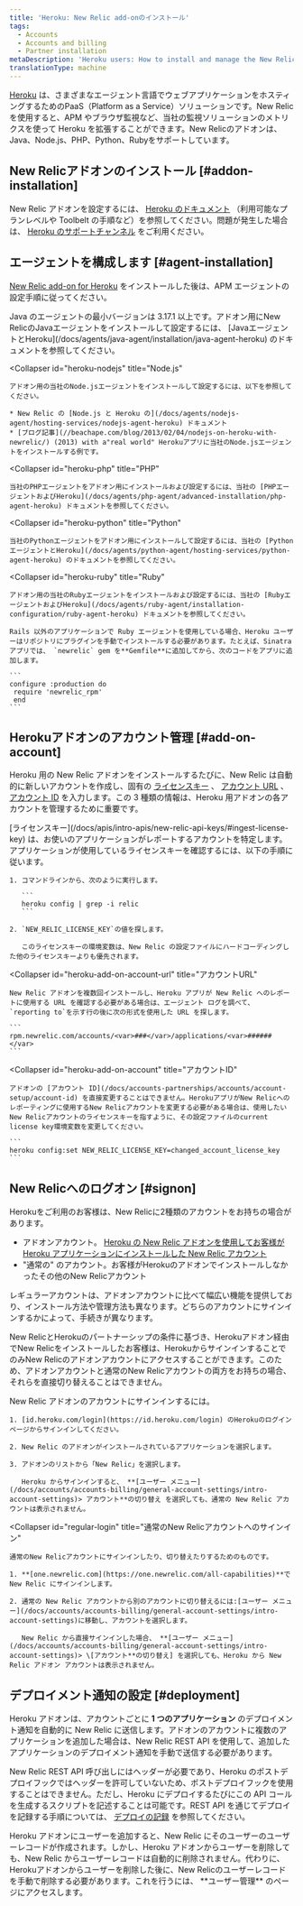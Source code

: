 ```yaml
---
title: 'Heroku: New Relic add-onのインストール'
tags:
  - Accounts
  - Accounts and billing
  - Partner installation
metaDescription: 'Heroku users: How to install and manage the New Relic agent as an add-on account.'
translationType: machine
---
```


[Heroku](https://devcenter.heroku.com/articles/newrelic) は、さまざまなエージェント言語でウェブアプリケーションをホスティングするためのPaaS（Platform as a Service）ソリューションです。New Relic を使用すると、APM やブラウザ監視など、当社の監視ソリューションのメトリクスを使って Heroku を拡張することができます。New Relicのアドオンは、Java、Node.js、PHP、Python、Rubyをサポートしています。

## New Relicアドオンのインストール [#addon-installation]

New Relic アドオンを設定するには、 [Heroku のドキュメント](https://devcenter.heroku.com/articles/newrelic) （利用可能なプランレベルや Toolbelt の手順など）を参照してください。問題が発生した場合は、 [Heroku のサポートチャンネル](https://devcenter.heroku.com/articles/support-channels) をご利用ください。

## エージェントを構成します [#agent-installation]

[New Relic add-on for Heroku](https://devcenter.heroku.com/articles/newrelic) をインストールした後は、APM エージェントの設定手順に従ってください。

<CollapserGroup>
  <Collapser
    id="heroku-java"
    title="Java"
  >
    Java のエージェントの最小バージョンは 3.17.1 以上です。アドオン用にNew RelicのJavaエージェントをインストールして設定するには、 [JavaエージェントとHeroku](/docs/agents/java-agent/installation/java-agent-heroku) のドキュメントを参照してください。
  </Collapser>

  <Collapser
    id="heroku-nodejs"
    title="Node.js"
  >
    アドオン用の当社のNode.jsエージェントをインストールして設定するには、以下を参照してください。

    * New Relic の [Node.js と Heroku の](/docs/agents/nodejs-agent/hosting-services/nodejs-agent-heroku) ドキュメント
    * [ブログ記事](//beachape.com/blog/2013/02/04/nodejs-on-heroku-with-newrelic/) (2013) with a"real world" Herokuアプリに当社のNode.jsエージェントをインストールする例です。
  </Collapser>

  <Collapser
    id="heroku-php"
    title="PHP"
  >
    当社のPHPエージェントをアドオン用にインストールおよび設定するには、当社の [PHPエージェントおよびHeroku](/docs/agents/php-agent/advanced-installation/php-agent-heroku) ドキュメントを参照してください。
  </Collapser>

  <Collapser
    id="heroku-python"
    title="Python"
  >
    当社のPythonエージェントをアドオン用にインストールして設定するには、当社の [PythonエージェントとHeroku](/docs/agents/python-agent/hosting-services/python-agent-heroku) のドキュメントを参照してください。
  </Collapser>

  <Collapser
    id="heroku-ruby"
    title="Ruby"
  >
    アドオン用の当社のRubyエージェントをインストールおよび設定するには、当社の [RubyエージェントおよびHeroku](/docs/agents/ruby-agent/installation-configuration/ruby-agent-heroku) ドキュメントを参照してください。

    Rails 以外のアプリケーションで Ruby エージェントを使用している場合、Heroku ユーザーはリポジトリにプラグインを手動でインストールする必要があります。たとえば、Sinatra アプリでは、 `newrelic` gem を**Gemfile**に追加してから、次のコードをアプリに追加します。

    ```
    configure :production do
     require 'newrelic_rpm'
     end
    ```
  </Collapser>
</CollapserGroup>

## Herokuアドオンのアカウント管理 [#add-on-account]

Heroku 用の New Relic アドオンをインストールするたびに、New Relic は自動的に新しいアカウントを作成し、固有の [ライセンスキー](#heroku-add-on-license-key) 、 [アカウント URL](#heroku-add-on-account-url) 、 [アカウント ID](#heroku-add-on-account) を入力します。この 3 種類の情報は、Heroku 用アドオンの各アカウントを管理するために重要です。

<CollapserGroup>
  <Collapser
    id="heroku-add-on-license-key"
    title="ライセンスキー"
  >
    [ライセンスキー](/docs/apis/intro-apis/new-relic-api-keys/#ingest-license-key) は、お使いのアプリケーションがレポートするアカウントを特定します。アプリケーションが使用しているライセンスキーを確認するには、以下の手順に従います。

    1. コマンドラインから、次のように実行します。

       ```
       heroku config | grep -i relic
       ```

    2. `NEW_RELIC_LICENSE_KEY`の値を探します。

       このライセンスキーの環境変数は、New Relic の設定ファイルにハードコーディングした他のライセンスキーよりも優先されます。
  </Collapser>

  <Collapser
    id="heroku-add-on-account-url"
    title="アカウントURL"
  >
    New Relic アドオンを複数回インストールし、Heroku アプリが New Relic へのレポートに使用する URL を確認する必要がある場合は、エージェント ログを調べて、 `reporting to`を示す行の後に次の形式を使用した URL を探します。

    ```
    rpm.newrelic.com/accounts/<var>###</var>/applications/<var>######</var>
    ```
  </Collapser>

  <Collapser
    id="heroku-add-on-account"
    title="アカウントID"
  >
    アドオンの [アカウント ID](/docs/accounts-partnerships/accounts/account-setup/account-id) を直接変更することはできません。HerokuアプリがNew Relicへのレポーティングに使用するNew Relicアカウントを変更する必要がある場合は、使用したいNew Relicアカウントのライセンスキーを指すように、その設定ファイルのcurrent license key環境変数を変更してください。

    ```
    heroku config:set NEW_RELIC_LICENSE_KEY=changed_account_license_key
    ```
  </Collapser>
</CollapserGroup>

## New Relicへのログオン [#signon]

Herokuをご利用のお客様は、New Relicに2種類のアカウントをお持ちの場合があります。

* アドオンアカウント。 [Heroku の New Relic アドオンを使用してお客様が Heroku アプリケーションにインストールした New Relic アカウント](https://addons.heroku.com/newrelic)
* "通常の" のアカウント。お客様がHerokuのアドオンでインストールしなかったその他のNew Relicアカウント

レギュラーアカウントは、アドオンアカウントに比べて幅広い機能を提供しており、インストール方法や管理方法も異なります。どちらのアカウントにサインインするかによって、手続きが異なります。

New RelicとHerokuのパートナーシップの条件に基づき、Herokuアドオン経由でNew Relicをインストールしたお客様は、HerokuからサインインすることでのみNew Relicのアドオンアカウントにアクセスすることができます。このため、アドオンアカウントと通常のNew Relicアカウントの両方をお持ちの場合、それらを直接切り替えることはできません。

<CollapserGroup>
  <Collapser
    id="heroku-add-on-login"
    title="HerokuからNew Relicアドオンのアカウントにサインインします。"
  >
    New Relic アドオンのアカウントにサインインするには。

    1. [id.heroku.com/login](https://id.heroku.com/login) のHerokuのログインページからサインインしてください。

    2. New Relic のアドオンがインストールされているアプリケーションを選択します。

    3. アドオンのリストから「New Relic」を選択します。

       Heroku からサインインすると、 **[ユーザー メニュー](/docs/accounts/accounts-billing/general-account-settings/intro-account-settings)> アカウント**の切り替え を選択しても、通常の New Relic アカウントは表示されません。
  </Collapser>

  <Collapser
    id="regular-login"
    title="通常のNew Relicアカウントへのサインイン"
  >
    通常のNew Relicアカウントにサインインしたり、切り替えたりするためのものです。

    1. **[one.newrelic.com](https://one.newrelic.com/all-capabilities)**で New Relic にサインインします。

    2. 通常の New Relic アカウントから別のアカウントに切り替えるには:[ユーザー メニュー](/docs/accounts/accounts-billing/general-account-settings/intro-account-settings)に移動し、アカウントを選択します。

       New Relic から直接サインインした場合、 **[ユーザー メニュー](/docs/accounts/accounts-billing/general-account-settings/intro-account-settings)> \[アカウント**の切り替え] を選択しても、Heroku から New Relic アドオン アカウントは表示されません。
  </Collapser>
</CollapserGroup>

## デプロイメント通知の設定 [#deployment]

Heroku アドオンは、アカウントごとに **1 つのアプリケーション** のデプロイメント通知を自動的に New Relic に送信します。アドオンのアカウントに複数のアプリケーションを追加した場合は、New Relic REST API を使用して、追加したアプリケーションのデプロイメント通知を手動で送信する必要があります。

New Relic REST API 呼び出しにはヘッダーが必要であり、Heroku のポストデプロイフックではヘッダーを許可していないため、ポストデプロイフックを使用することはできません。ただし、Heroku にデプロイするたびにこの API コールを生成するスクリプトを記述することは可能です。REST API を通じてデプロイを記録する手順については、 [デプロイの記録](/docs/apm/new-relic-apm/maintenance/recording-deployments#api) を参照してください。

<Callout variant="important">
  Heroku アドオンにユーザーを追加すると、New Relic にそのユーザーのユーザーレコードが作成されます。しかし、Heroku アドオンからユーザーを削除しても、New Relic からユーザーレコードは自動的に削除されません。代わりに、Herokuアドオンからユーザーを削除した後に、New Relicのユーザーレコードを手動で削除する必要があります。これを行うには、 **ユーザー管理** のページにアクセスします。
</Callout>